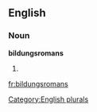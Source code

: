 
==English==

===Noun===
'''bildungsromans'''

# {{plural of|[[bildungsroman]]}}

[[Category:English plurals]]

[[fr:bildungsromans]]